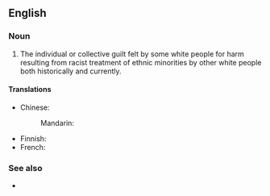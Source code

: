 ==English==
{{wikipedia}}

===Noun===
{{en-noun|-}}

# The individual or collective guilt felt by some white people for harm resulting from racist treatment of ethnic minorities by other white people both historically and currently.

====Translations====
{{trans-top|guilt}}
* Chinese:
*: Mandarin: {{t-needed|cmn}}
{{trans-mid}}
* Finnish: {{t|fi|[[valkoinen]] [[syyllisyys]]}}
* French: {{t-needed|fr}}
{{trans-bottom}}

===See also===
* {{l|en|liberal guilt}}